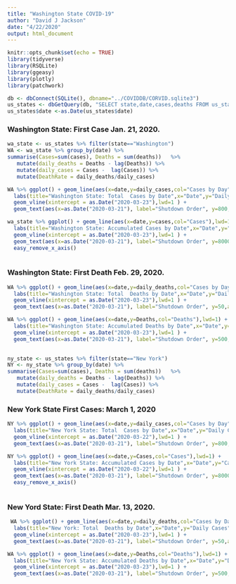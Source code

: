 ```yaml
---
title: "Washington State COVID-19"
author: "David J Jackson"
date: "4/22/2020"
output: html_document
---
```


```r
knitr::opts_chunk$set(echo = TRUE)
library(tidyverse)
library(RSQLite)
library(ggeasy)
library(plotly)
library(patchwork)
```
```r
db <- dbConnect(SQLite(), dbname="../COVIDDB/CORVID.sqlite3")
us_states <- dbGetQuery(db, "SELECT state,date,cases,deaths FROM us_states;")
us_states$date <-as.Date(us_states$date)
```

### Washington State: First Case Jan. 21, 2020.

```r
wa_state <- us_states %>% filter(state=="Washington")
WA <- wa_state %>% group_by(date) %>% 
summarise(Cases=sum(cases), Deaths = sum(deaths))   %>%
   mutate(daily_deaths = Deaths - lag(Deaths)) %>% 
   mutate(daily_cases = Cases -  lag(Cases)) %>%
   mutate(DeathRate = daily_deaths/daily_cases)
```
```r
WA %>% ggplot() + geom_line(aes(x=date,y=daily_cases,col="Cases by Day"),lwd=1) + 
  labs(title="Washington State: Total  Cases by Date",x="Date",y="Daily Cases") + 
  geom_vline(xintercept = as.Date("2020-03-23"),lwd=1 ) +
  geom_text(aes(x=as.Date("2020-03-21"), label="Shutdown Order", y=800,angle=90))

```  
```r

wa_state %>% ggplot() + geom_line(aes(x=date,y=cases,col="Cases"),lwd=1) + 
  labs(title="Washington State: Accumulated Cases by Date",x="Date",y="Cases") + 
  geom_vline(xintercept = as.Date("2020-03-23"),lwd=1 ) +
  geom_text(aes(x=as.Date("2020-03-21"), label="Shutdown Order", y=8000,angle=90)) +
  easy_remove_x_axis()
  
```

### Washington State: First Death Feb. 29, 2020.

```r
WA %>% ggplot() + geom_line(aes(x=date,y=daily_deaths,col="Cases by Day"),lwd=1) + 
  labs(title="Washington State: Total  Deaths by Date",x="Date",y="Daily Cases") + 
  geom_vline(xintercept = as.Date("2020-03-23"),lwd=1 ) +
  geom_text(aes(x=as.Date("2020-03-21"), label="Shutdown Order", y=50,angle=90))

```  
```r

WA %>% ggplot() + geom_line(aes(x=date,y=Deaths,col="Deaths"),lwd=1) + 
  labs(title="Washington State: Accumulated Deaths by Date",x="Date",y="Deaths") + 
  geom_vline(xintercept = as.Date("2020-03-23"),lwd=1 ) +
  geom_text(aes(x=as.Date("2020-03-21"), label="Shutdown Order", y=500,angle=90))
  
```
  
```r
ny_state <- us_states %>% filter(state=="New York")
NY <- ny_state %>% group_by(date) %>% 
summarise(Cases=sum(cases), Deaths = sum(deaths))   %>%
   mutate(daily_deaths = Deaths - lag(Deaths)) %>% 
   mutate(daily_cases = Cases -  lag(Cases)) %>%
   mutate(DeathRate = daily_deaths/daily_cases)
```

### New York State First Cases: March 1, 2020

```r
NY %>% ggplot() + geom_line(aes(x=date,y=daily_cases,col="Cases by Day"),lwd=1) + 
  labs(title="New York State: Total  Cases by Date",x="Date",y="Daily Cases") + 
  geom_vline(xintercept = as.Date("2020-03-22"),lwd=1 ) +
  geom_text(aes(x=as.Date("2020-03-21"), label="Shutdown Order", y=800,angle=90))

```  
```r

NY %>% ggplot() + geom_line(aes(x=date,y=Cases,col="Cases"),lwd=1) + 
  labs(title="New York State: Accumulated Cases by Date",x="Date",y="Cases") + 
  geom_vline(xintercept = as.Date("2020-03-22"),lwd=1 ) +
  geom_text(aes(x=as.Date("2020-03-21"), label="Shutdown Order", y=8000,angle=90)) +
  easy_remove_x_axis()
  
```

### New Yord State: First Death Mar. 13, 2020.

```r
 WA %>% ggplot() + geom_line(aes(x=date,y=daily_deaths,col="Cases by Day"),lwd=1) + 
  labs(title="New York: Total  Deaths by Date",x="Date",y="Daily Cases") + 
  geom_vline(xintercept = as.Date("2020-03-23"),lwd=1 ) +
  geom_text(aes(x=as.Date("2020-03-21"), label="Shutdown Order", y=50,angle=90))

```  
```r

WA %>% ggplot() + geom_line(aes(x=date,y=Deaths,col="Deaths"),lwd=1) + 
  labs(title="New York State: Accumulated Deaths by Date",x="Date",y="Deaths") + 
  geom_vline(xintercept = as.Date("2020-03-23"),lwd=1 ) +
  geom_text(aes(x=as.Date("2020-03-21"), label="Shutdown Order", y=500,angle=90))
```  

